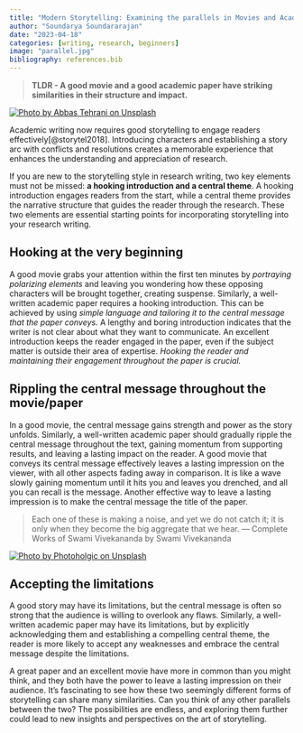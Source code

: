 ```yaml
---
title: "Modern Storytelling: Examining the parallels in Movies and Academic Papers"
author: "Soundarya Soundararajan"
date: "2023-04-18"
categories: [writing, research, beginners]
image: "parallel.jpg"
bibliography: references.bib
---
```


> **TLDR - A good movie and a good academic paper have striking similarities in their structure and impact.**

[![Photo by Abbas Tehrani on Unsplash](parallel.jpg){fig-align="center"}](https://unsplash.com/photos/RNl71IBvrDE?utm_source=unsplash&utm_medium=referral&utm_content=creditCopyText)

Academic writing now requires good storytelling to engage readers effectively[@storytel2018]. Introducing characters and establishing a story arc with conflicts and resolutions creates a memorable experience that enhances the understanding and appreciation of research.

If you are new to the storytelling style in research writing, two key elements must not be missed: **a hooking introduction and a central theme**. A hooking introduction engages readers from the start, while a central theme provides the narrative structure that guides the reader through the research. These two elements are essential starting points for incorporating storytelling into your research writing.

## Hooking at the very beginning

A good movie grabs your attention within the first ten minutes by *portraying polarizing elements* and leaving you wondering how these opposing characters will be brought together, creating suspense. Similarly, a well-written academic paper requires a hooking introduction. This can be achieved by using *simple language and tailoring it to the central message that the paper conveys.* A lengthy and boring introduction indicates that the writer is not clear about what they want to communicate. An excellent introduction keeps the reader engaged in the paper, even if the subject matter is outside their area of expertise. *Hooking the reader and maintaining their engagement throughout the paper is crucial.*

## Rippling the central message throughout the movie/paper

In a good movie, the central message gains strength and power as the story unfolds. Similarly, a well-written academic paper should gradually ripple the central message throughout the text, gaining momentum from supporting results, and leaving a lasting impact on the reader. A good movie that conveys its central message effectively leaves a lasting impression on the viewer, with all other aspects fading away in comparison. It is like a wave slowly gaining momentum until it hits you and leaves you drenched, and all you can recall is the message. Another effective way to leave a lasting impression is to make the central message the title of the paper.

> Each one of these is making a noise, and yet we do not catch it; it is only when they become the big aggregate that we hear. --- Complete Works of Swami Vivekananda by Swami Vivekananda

[![Photo by Photoholgic on Unsplash](waves.jpg)](https://unsplash.com/photos/RGvwatYi0-Q?utm_source=unsplash&utm_medium=referral&utm_content=creditCopyText)

## Accepting the limitations

A good story may have its limitations, but the central message is often so strong that the audience is willing to overlook any flaws. Similarly, a well-written academic paper may have its limitations, but by explicitly acknowledging them and establishing a compelling central theme, the reader is more likely to accept any weaknesses and embrace the central message despite the limitations.

A great paper and an excellent movie have more in common than you might think, and they both have the power to leave a lasting impression on their audience. It's fascinating to see how these two seemingly different forms of storytelling can share many similarities. Can you think of any other parallels between the two? The possibilities are endless, and exploring them further could lead to new insights and perspectives on the art of storytelling.
